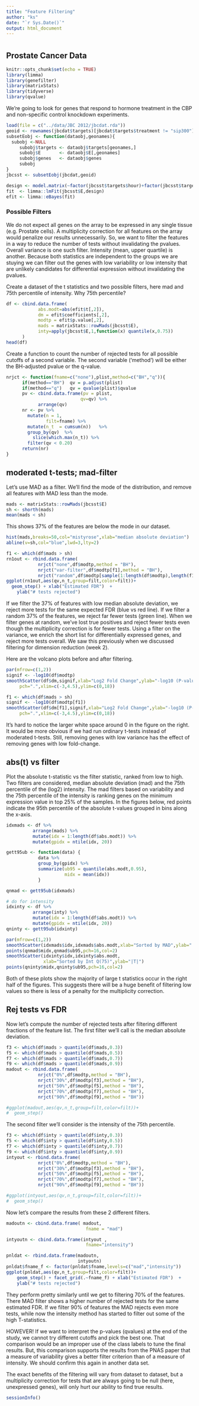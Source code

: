 ```yaml
---
title: "Feature Filtering"
author: "ks"
date: "`r Sys.Date()`"
output: html_document
---
```


# {.tabset}

## Prostate Cancer Data

```r
knitr::opts_chunk$set(echo = TRUE)
library(limma)
library(genefilter)
library(matrixStats)
library(tidyverse)
library(qvalue)
```

We're going to look for genes that respond to hormone treatment in the CBP and non-specific control knockdown experiments. 

```r
load(file = c("../data/JBC 2012/jbcdat.rda"))
geoid <- rownames(jbcdat$targets)[jbcdat$targets$treatment != "sip300"]
subsetEobj <- function(dataobj,geonames){
  subobj <-NULL
     subobj$targets <- dataobj$targets[geonames,]
     subobj$E       <- dataobj$E[,geonames]
     subobj$genes   <- dataobj$genes
     subobj
}
jbcsst <- subsetEobj(jbcdat,geoid)

design <- model.matrix(~factor(jbcsst$targets$hour)+factor(jbcsst$targets$treatment))
fit  <- limma::lmFit(jbcsst$E,design)
efit <- limma::eBayes(fit)
```

### Possible Filters

We do not expect all genes on the array to be expressed in any single tissue (e.g. Prostate cells). A multiplicity correction for all features on the array would penalize our results unnecessarily. So, we want to filter the features in a way to reduce the number of tests without invalidating the pvalues. Overall variance is one such filter. Intensity (mean, upper quartile) is another. Because both statistics are independent to the groups we are stuying we can filter out the genes with low variability or low intensity that are unlikely candidates for differential expression without invalidating the pvalues. 

Create a dataset of the t statistics and two possible filters, here mad and 75th percentile of intensity. Why 75th percentile?
```r

df <- cbind.data.frame( 
            abs.modt=abs(efit$t[,2]),
            dm = efit$coefficients[,2],
            modtp = efit$p.value[,2],
            mads = matrixStats::rowMads(jbcsst$E),
            inty=apply(jbcsst$E,1,function(x) quantile(x,0.75))
      )
head(df)
```

Create a function to count the number of rejected tests for all possible cutoffs of a second variable. The second variable ('method') will be either the BH-adjusted pvalue or the q-value.
```r
nrjct <- function(fname=c("none"),plist,method=c("BH","q")){
      if(method=="BH")  qv = p.adjust(plist)
      if(method=="q")   qv = qvalue(plist)$qvalue
      pv <- cbind.data.frame(pv = plist,
                            qv=qv) %>%
            arrange(qv)
      nr <- pv %>%
        mutate(n = 1,
               filt=fname) %>%
        mutate(n_t  = cumsum(n))   %>%
        group_by(qv)  %>%
          slice(which.max(n_t)) %>%
        filter(qv < 0.20)
      return(nr)
}
```


## moderated t-tests; mad-filter

Let's use MAD as a filter. We'll find the mode of the distribution, and remove all features with MAD less than the mode.

```r
mads <- matrixStats::rowMads(jbcsst$E)
sh <- shorth(mads)
mean(mads < sh)
```

This shows 37\% of the features are below the mode in our dataset. 

```r
hist(mads,breaks=50,col="mistyrose",xlab="median absolute deviation")
abline(v=sh,col="blue",lwd=3,lty=2)
```

```r
f1 <- which(df$mads > sh)
rn1out <- rbind.data.frame(
            nrjct("none",df$modtp,method = "BH"),
            nrjct("var-filter",df$modtp[f1],method = "BH"),
            nrjct("random",df$modtp[sample(1:length(df$modtp),length(f1))],method = "BH"))
ggplot(rn1out,aes(qv,n_t,group=filt,color=filt))+
  geom_step() + xlab("Estimated FDR")  +
    ylab("# tests rejected")
```

If we filter the 37\% of features with low median absolute deviation, we reject more tests for the same expected FDR (blue vs red line). If we filter a random 37\% of the features, we reject far fewer tests (green line). When we filter genes at random, we've lost true positives and reject fewer tests even though the multiplicity correction is for fewer tests. Using a filter on the variance, we enrich the short list for differentially expressed genes, and reject more tests overall. We saw this previously when we discussed filtering for dimension reduction (week 2).

Here are the volcano plots before and after filtering.
```r
par(mfrow=c(1,2))
signif <- -log10(df$modtp)
smoothScatter(df$dm,signif,xlab="Log2 Fold Change",ylab="-log10 (P-value)",
     pch=".",xlim=c(-3,4.5),ylim=c(0,18))

f1 <- which(df$mads > sh)
signif <- -log10(df$modtp[f1])
smoothScatter(df$dm[f1],signif,xlab="Log2 Fold Change",ylab="-log10 (P-value)",
     pch=".",xlim=c(-3,4.5),ylim=c(0,18))
```

It's hard to notice the larger white space around 0 in the figure on the right. It would be more obvious if we had run ordinary t-tests instead of moderated t-tests. Still, removing genes with low variance has the effect of removing genes with low fold-change.

## abs(t) vs filter

Plot the absolute t-statistic vs the filter statistic, ranked from low to high. Two filters are considered, median absolute deviation (mad) and the 75th percentile of the (log2) intensity. The mad filters based on variability and the 75th percentile of the intensity is ranking genes on the minimum expression value in top 25\% of the samples. In the figures below, red points indicate the 95th percentile of the absolute t-values grouped in bins along the x-axis.

```r
idxmads <- df %>% 
          arrange(mads) %>%
          mutate(idx = 1:length(df$abs.modt)) %>%
          mutate(gpidx = ntile(idx, 20))

gett95ub <- function(data) {
            data %>%
            group_by(gpidx) %>%
            summarize(ub95 = quantile(abs.modt,0.95),
                      midx = mean(idx))
            }

qnmad <- gett95ub(idxmads)
```

```r
# do for intensity
idxinty <- df %>% 
          arrange(inty) %>%
          mutate(idx = 1:length(df$abs.modt)) %>%
          mutate(gpidx = ntile(idx, 20))
qninty <- gett95ub(idxinty)

par(mfrow=c(1,2))
smoothScatter(idxmads$idx,idxmads$abs.modt,xlab="Sorted by MAD",ylab="|T|")
points(qnmad$midx,qnmad$ub95,pch=16,col=2)
smoothScatter(idxinty$idx,idxinty$abs.modt,
              xlab="Sorted by Int Q(75)",ylab="|T|")
points(qninty$midx,qninty$ub95,pch=16,col=2)
```

Both of these plots show the majority of large t statistics occur in the right half of the figures. This suggests there will be a huge benefit of filtering low values so there is less of a penalty for the multiplicity correction.  

## Rej tests vs FDR

Now let's compute the number of rejected tests after filtering different fractions of the feature list. 
The first filter we'll call is the median absolute deviation.

```r
f3 <- which(df$mads > quantile(df$mads,0.3))
f5 <- which(df$mads > quantile(df$mads,0.5))
f7 <- which(df$mads > quantile(df$mads,0.7))
f9 <- which(df$mads > quantile(df$mads,0.9))
madout <- rbind.data.frame(
            nrjct("0%",df$modtp,method = "BH"),
            nrjct("30%",df$modtp[f3],method = "BH"),
            nrjct("50%",df$modtp[f5],method = "BH"),
            nrjct("70%",df$modtp[f7],method = "BH"),
            nrjct("90%",df$modtp[f9],method = "BH"))

#ggplot(madout,aes(qv,n_t,group=filt,color=filt))+
#  geom_step()
```

The second filter we'll consider is the intensity of the 75th percentile.

```r
f3 <- which(df$inty > quantile(df$inty,0.3))
f5 <- which(df$inty > quantile(df$inty,0.5))
f7 <- which(df$inty > quantile(df$inty,0.7))
f9 <- which(df$inty > quantile(df$inty,0.9))
intyout <- rbind.data.frame(
            nrjct("0%",df$modtp,method = "BH"),
            nrjct("30%",df$modtp[f3],method = "BH"),
            nrjct("50%",df$modtp[f5],method = "BH"),
            nrjct("70%",df$modtp[f7],method = "BH"),
            nrjct("90%",df$modtp[f9],method = "BH"))

#ggplot(intyout,aes(qv,n_t,group=filt,color=filt))+
#  geom_step()
```

Now let's compare the results from these 2 different filters.
```r
madoutn <- cbind.data.frame( madout,
                              fname = "mad")

intyoutn <- cbind.data.frame(intyout ,
                              fname="intensity")

pnldat <- rbind.data.frame(madoutn,
                           intyoutn)
pnldat$fname_f <- factor(pnldat$fname,levels=c("mad","intensity"))
ggplot(pnldat,aes(qv,n_t,group=filt,color=filt))+
    geom_step() + facet_grid(.~fname_f) + xlab("Estimated FDR")  +
    ylab("# tests rejected")
```

They perform pretty similarly until we get to filtering 70% of the features. There MAD filter shows a higher number of rejected tests for the same estimated FDR. If we filter 90\% of features the MAD rejects even more tests, while now the intensity method has started to filter out some of the high T-statistics.

HOWEVER! If we want to interpret the p-values (qvalues) at the end of the study, we cannot try different cutoffs and pick the best one. That comparison would be an improper use of the class labels to tune the final results. But, this comparison supports the results from the PNAS paper that a measure of variability gives a better filter criterion than of a measure of intensity. We should confirm this again in another data set.

The exact benefits of the filtering will vary from dataset to dataset, but a multiplicity correction for tests that are always going to be null (here, unexpressed genes), will only hurt our ability to find true results.

```r
sessionInfo()
```
